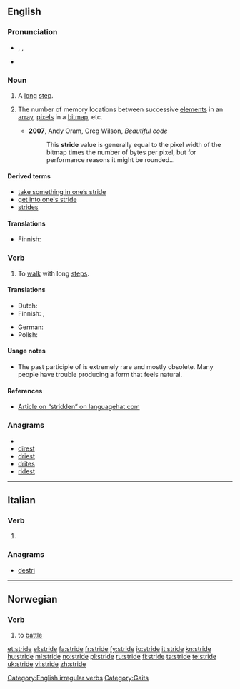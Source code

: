 {{also|stridé}}
==English==

===Pronunciation===
* {{enPR|strīd}}, {{IPA|/straɪd/}}, {{SAMPA|/straId/}}
* {{audio|en-us-stride.ogg|Audio (US)}}

===Noun===
{{en-noun}}

# A [[long]] [[step]].
# {{computing}} The number of memory locations between successive [[element]]s in an [[array]], [[pixel]]s in a [[bitmap]], etc.
#* '''2007''', Andy Oram, Greg Wilson, ''Beautiful code''
#*: This '''stride''' value is generally equal to the pixel width of the bitmap times the number of bytes per pixel, but for performance reasons it might be rounded...

====Derived terms====
* [[take something in one’s stride]]
* [[get into one's stride]]
* [[strides]] {{qualifier|Australian|plural only}}

====Translations====
{{trans-top|long step}}
* Finnish: {{t|fi|harppaus}}
{{trans-mid}}
{{trans-bottom}}

===Verb===
{{en-verb|strides|striding|strode|'''[[stridden]]''' ''or'' '''[[strode]]''' ''or'' '''[[strid]]'''}}

# {{intransitive}} To [[walk]] with long [[step]]s.

====Translations====
{{trans-top|to walk with long steps}}
* Dutch: {{t+|nl|schrijden}}
* Finnish: {{qualifier|once, take one long step}} {{t+|fi|harpata}}, {{qualifier|continuously}} {{t+|fi|harppoa}}
{{trans-mid}}
* German: {{t+|de|schreiten}}
* Polish: {{t|pl|kroczyć}}
{{trans-bottom}}

====Usage notes====
* The past participle of {{term||stride}} is extremely rare and mostly obsolete. Many people have trouble producing a form that feels natural.<!--extensive discussion here: http://languagelog.ldc.upenn.edu/nll/?p=737-->

====References====
* [http://www.languagehat.com/archives/003282.php Article on “stridden” on languagehat.com]

===Anagrams===
* {{alphagram|deirst}}
* [[direst#English|direst]]
* [[driest#English|driest]]
* [[drites#English|drites]]
* [[ridest#English|ridest]]

[[Category:English irregular verbs]]
[[Category:Gaits]]

----

==Italian==

===Verb===
{{infl|it|verb form}}

# {{form of|[[third-person|Third-person]] [[singular]] [[present tense]]|[[stridere#Italian|stridere]]|lang=Italian}}

===Anagrams===
* [[destri#Italian|destri]]

----

==Norwegian==

===Verb===
{{infl|no|verb|head=[[å]] stride}}

# to [[battle]]

[[et:stride]]
[[el:stride]]
[[fa:stride]]
[[fr:stride]]
[[fy:stride]]
[[io:stride]]
[[it:stride]]
[[kn:stride]]
[[hu:stride]]
[[ml:stride]]
[[no:stride]]
[[pl:stride]]
[[ru:stride]]
[[fi:stride]]
[[ta:stride]]
[[te:stride]]
[[uk:stride]]
[[vi:stride]]
[[zh:stride]]